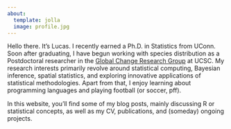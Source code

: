 ```yaml
---
about:
  template: jolla
  image: profile.jpg
---
```


Hello there. It's Lucas. I recently earned a Ph.D. in Statistics from
UConn. Soon after graduating, I have begun working with species distribution as
a Postdoctoral researcher in the [Global Change Research
Group](https://globalchange.sites.ucsc.edu/) at UCSC. My research interests
primarily revolve around statistical computing, Bayesian inference, spatial
statistics, and exploring innovative applications of statistical
methodologies. Apart from that, I enjoy learning about programming languages and
playing football (or soccer, pff).


In this website, you'll find some of my blog posts, mainly discussing R or
statistical concepts, as well as my CV, publications, and (someday) ongoing
projects.
